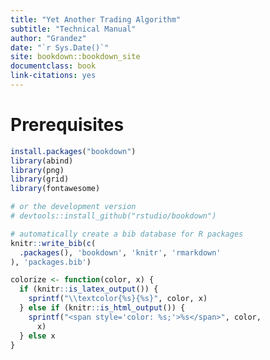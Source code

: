 ```yaml
--- 
title: "Yet Another Trading Algorithm"
subtitle: "Technical Manual"
author: "Grandez"
date: "`r Sys.Date()`"
site: bookdown::bookdown_site
documentclass: book
link-citations: yes
---
```


# Prerequisites

```r
install.packages("bookdown")
library(abind)
library(png)
library(grid)
library(fontawesome)

# or the development version
# devtools::install_github("rstudio/bookdown")
```

```r
# automatically create a bib database for R packages
knitr::write_bib(c(
  .packages(), 'bookdown', 'knitr', 'rmarkdown'
), 'packages.bib')
```

```r
colorize <- function(color, x) {
  if (knitr::is_latex_output()) {
    sprintf("\\textcolor{%s}{%s}", color, x)
  } else if (knitr::is_html_output()) {
    sprintf("<span style='color: %s;'>%s</span>", color, 
      x)
  } else x
}
```

